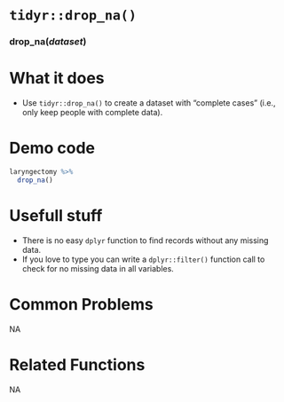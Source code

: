 # [`tidyr::drop_na()`]{.blue}
 
 
### [drop_na]{.blue}(*dataset*){.center} 
 
# What it does 

+ Use [`tidyr::drop_na()`]{.blue} to create a dataset with "complete cases" (i.e., only keep people with complete data).
  
 
# Demo code 

```r
laryngectomy %>%
  drop_na()
```
  
 
# Usefull stuff 

+ There is no easy [`dplyr`]{.blue} function to find records without any missing data.
+ If you love to type you can write a [`dplyr::filter()`]{.blue} function call to check for no missing data in all variables.
  
 
# Common Problems 
NA  
 
# Related Functions 
NA  
